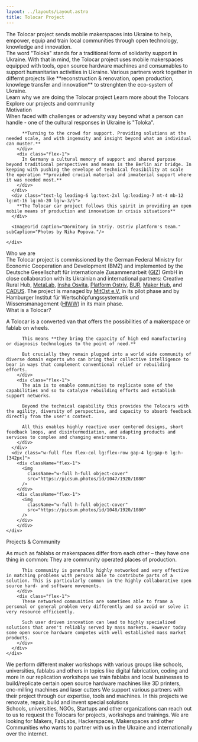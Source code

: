 ```yaml
---
layout: ../layouts/Layout.astro
title: Tolocar Project
---
```



<HeaderLogo className="mt-8 sm:mt-16" />
<HeroImage className="mt-8 sm:mt-16" />
<SideBySide className="mt-8 sm:mt-20">
  <HeadlineUnderlined className="flex-[2]">
    The Tolocar project sends mobile makerspaces into Ukraine to help, empower, equip and train local communities through open technology, knowledge and innovation. 
  </HeadlineUnderlined>
  <div className="flex-[3] text-lg leading-6 prose">
    The word "Toloka" stands for a traditional form of solidarity support in Ukraine. 
    With that in mind, the Tolocar project uses mobile makerspaces equipped with tools, open source hardware machines and consumables to support humanitarian activities in Ukraine.
    Various partners work together in differnt projects like **reconstruction & renovation, open production, knowlege transfer and innovation** to strenghten the eco-system of Ukraine. 
  </div>
</SideBySide>
<div class="relative w-full flex">
  <div class="container-width flex flex-col lg:flex-row lg:justify-between gap-8 mt-16 mb-24 lg:mt-24 mx-auto">
    <Card small title="Our motivation" bg={1} target="#motivation">Learn why we are doing the Tolocar project</Card>
    <Card small title="What is a Tolocar?" bg={2} target="#what-is-a-tolocar">Learn more about the Tolocars</Card>
    <Card small title="Projects & Community" bg={3} target="#projects-community">Explore our projects and community</Card>
  </div>
  <div class="absolute -z-10 bottom-0 w-full h-3/4 lg:h-72 bg-tolo-dark-grey bg-illustration-wide bg-no-repeat bg-cover fill-white"></div>
</div>

<section class="w-full bg-tolo-light-grey relative" id="motivation">
  <HeadlineUnderlined large variant={2} className="container-width mt-8 sm:mt-16">Motivation</HeadlineUnderlined>
  <div class="container-width flex lg:justify-end mt-8 sm:mt-16 mb-16">
    <div class="flex flex-col lg:w-10/12 ">
      <div class="flex flex-col lg:flex-row prose text-lg leading-6 gap-8">
        <div class="flex-1">
          When faced with challenges or adversity way beyond what a person can handle - one of the cultural responses in Ukraine is "Toloka".

          **Turning to the crowd for support. Providing solutions at the needed scale, and with ingenuity and insight beyond what an individual can muster.**
        </div>
        <div class="flex-1">
          In Germany a cultural memory of support and shared purpose beyond traditional perspectives and means is the Berlin air bridge. In keeping with pushing the envelope of technical feasibility at scale the operation **provided crucial material and immaterial support where it was needed most.**
        </div>
      </div>
      <div class="text-lg leading-6 lg:text-2xl lg:leading-7 mt-4 mb-12 lg:mt-16 lg:mb-20 lg:w-3/5">
        **The Tolocar car project follows this spirit in providing an open mobile means of production and innovation in crisis situations**
      </div>
      
      <ImageGrid caption="Dormitory in Striy. Ostriv platform's team." subCaption="Photos by Nika Popova."/>

    </div>
  </div>
  <div className="bg-tolo-dark-grey absolute w-full h-44 bottom-0 z-0"/>
</section>

<section class="w-full bg-tolo-dark-grey bg-illustration-1-dark bg-no-repeat bg-[position:right_-50px_bottom_-40px]" id="who-we-are">
  <div class="container-width flex lg:justify-end">
    <div class="lg:w-10/12">
      <HeadlineUnderlined light variant={3} className="mt-8">Who we are</HeadlineUnderlined>
      <div class="text-tolo-link-grey mt-8 lg:mt-6 mb-8 lg:mb-24 lg:w-1/2">The Tolocar project is commissioned by the German Federal Ministry for Economic Cooperation and Development (BMZ) and implemented by the Deutsche Gesellschaft für internationale Zusammenarbeit (<a href="https://www.giz.de/de/weltweit/102083.html" target="_blank">GIZ</a>) GmbH in close collaboration with its Ukrainian and international partners: Creative Rural Hub, <a href="https://www.metalab.space/metalab-en" target="_blank">MetaLab</a>, <a href="https://insha-osvita.org/en/" target="_blank">Insha Osvita</a>, <a href="http://ostrivplatform.com/">Platform Ostriv</a>, <a href="https://bur.ukredu.org/en/" target="_blank">BUR</a>, <a href="https://makerhub.org/" target="_blank">Maker Hub</a>, and <a href="https://www.cadus.org/de/blog/artikel/eine-mobile-werkstatt-fuer-die-ukraine" target="_blank">CADUS</a>. The project is managed by <a href="https://www.mitost.org/" target="_blank">MitOst e.V.</a> in its pilot phase and by Hamburger Institut für Wertschöpfungssystematik und Wissensmanagement (<a href="https://www.hiww.de/" target="_blank">HIWW</a>) in its main phase.</div>
    </div>
  </div>
</section>

<section class="w-full bg-white" id="what-is-a-tolocar">
  <HeadlineUnderlined large variant={2} className="container-width mt-8 sm:mt-16">What is a Tolocar?</HeadlineUnderlined>
  <div class="container-width flex lg:justify-end mt-8 sm:mt-16 mb-16">
    <div class="flex flex-col lg:w-10/12 ">
      <div class="flex flex-col lg:flex-row prose text-lg leading-6 gap-8 mb-12 lg:mb-20">
        <div class="flex-1">
          <p class="text-2xl leading-7 font-bold text-tolo-black">A Tolocar is a converted van that offers the possibilities of a makerspace or fablab on wheels.</p>

          This means **they bring the capacity of high end manufacturing or diagnosis technologies to the point of need.** 

          But crucially they remain plugged into a world wide community of diverse domain experts who can bring their collective intelligence to bear in ways that complement conventional relief or rebuilding efforts.
        </div>
        <div class="flex-1">
          The aim is to enable communities to replicate some of the capabilities and so to catalyze rebuilding efforts and establish support networks.  

          Beyond the technical capability this provides the Tolocars with the agility, diversity of perspective, and capacity to absorb feedback directly from the user's context. 

          All this enables highly reactive user centered designs, short feedback loops, and disintermediation, and adapting products and services to complex and changing environments.
        </div>
      </div>
      <div class="w-full flex flex-col lg:flex-row gap-4 lg:gap-6 lg:h-[342px]">
        <div className="flex-1">
          <img
            className="w-full h-full object-cover"
            src="https://picsum.photos/id/1047/1920/1080"
          />
        </div>
        <div className="flex-1">
          <img
            className="w-full h-full object-cover"
            src="https://picsum.photos/id/1048/1920/1080"
          />
        </div>
        </div>
    </div>
  </div>
</section>

<section class="w-full bg-tolo-light-grey bg-illustration-3-dark bg-no-repeat bg-left-bottom" id="what-is-a-tolocar" id="projects-community">
  <HeadlineUnderlined large variant={4} className="container-width mt-8 sm:mt-16">Projects & Community</HeadlineUnderlined>
  <div class="container-width flex lg:justify-end mt-8 sm:mt-16 mb-16">
    <div class="flex flex-col lg:w-10/12 ">
      <div class="flex flex-col lg:flex-row prose text-lg leading-6 gap-8 mb-12 lg:mb-20">
        <div class="flex-1">
          <p class="text-2xl leading-7 font-bold text-tolo-black">As much as fablabs or makerspaces differ from each other – they have one thing in common: They are community operated places of production.</p>

          This community is generally highly networked and very effective in matching problems with persons able to contribute parts of a solution. This is particularly common in the highly collaborative open source hard- and software movements. 
        </div>
        <div class="flex-1">
          These networked communities are sometimes able to frame a personal or general problem very differently and so avoid or solve it very resource efficiently. 

          Such user driven innovation can lead to highly specialized solutions that aren't reliably served by mass markets. However today some open source hardware competes with well established mass market products.
        </div>
      </div>
    </div>
  </div>
</section>
<section class="w-full bg-tolo-dark-grey">
  <div class="container-width flex flex-col lg:flex-row gap-6 -mt-20 mb-24">
    <ImageCard title="Maker workshops" img="https://picsum.photos/id/1012/1920/1080">We perform different maker workshops with various groups like schools, universities, fablabs and others in topics like digital fabrication, coding and more </ImageCard>
    <ImageCard title="Replication workshops" img="https://picsum.photos/id/1038/1920/1080">In our replication workshops we train fablabs and local businesses to build/replicate certain open source hardware machines like 3D printers, cnc-milling machines and laser cutters </ImageCard>
    <ImageCard title="Support projects" img="https://picsum.photos/id/1077/1920/1080">We support various partners with their project through our expertise, tools and machines. In this projects we renovate, repair, build and invent special solutions </ImageCard>
  </div>
</section>
<section class="w-full relative">
  <div class="absolute w-full bg-tolo-dark-grey h-32 top-0" />
  <div class="container-width flex justify-between gap-8 h-[408px]">
    <Card title="You are based in Ukraine and think we could help you?" bg={1} target="mailto:info@tolocar.org">Schools, universities, NGOs, Startups and other organizations can reach out to us to request the Tolocars for projects, workshops and trainings.</Card>
    <Card title="You are a Maker and want to partner with us?" bg={2} target="mailto:info@tolocar.org">We are looking for Makers, FabLabs, Hackerspaces, Makerspaces and other Communities who wants to partner with us in the Ukraine and internationally over the internet.</Card>
  </div>
</section>

<Footer />
